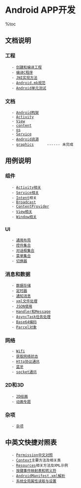 = Android APP开发 =

%toc

== 文档说明 ==
=== 工程 ===
    - [[创建和编译工程]]
    - [[编译C程序]]
    - [[JNI实现方法]]
    - [[Android.mk规范]]
    - [[Android单元测试]]

=== 文档 ===
    - [[Android构架]]
    - [[Activity]]
    - [[View]]
    - [[content]]
    - [[os]]
    - [[Service]]
    - [[Android资源]]
    - [[graphics]]      ------ 未完成

== 用例说明 ==
=== 组件 ===
    - [[Activity相关]]
    - [[Service相关]]
    - [[Intent]]相关
    - [[Broadcast]]
    - [[ContentProvider]]
    - [[View相关]]
    - [[Window相关]]
=== UI ===
    - [[通用布局]]
    - [[控件集合]]
    - [[对话框集合]]
    - [[菜单集合]]
    - [[切换器]]
=== 消息和数据 ===
    - [[数据存储]]
    - [[定时器]]
    - [[通知消息]]
    - [[xml文件处理]]
    - [[JSON使用]]
    - [[Handler和Message]]
    - [[AsyncTask任务处理]]
    - [[Base64编码]]
    - [[Parcel对象]]
=== 网络 ===
    - [[Wifi]]
    - [[获取网络状态]]
    - [[Http协议通讯]]
    - [[蓝牙]]
    - [[socket通讯]]
=== 2D和3D ===
    - [[2D绘画]]
    - [[动画专题]]
=== 杂项 ===
    - [[杂项]]

== 中英文快捷对照表 ==
    - [[Permission中文对照]]
    - [[Context]]主要方法及相关类
    - [[Resources]]相关方法及XML示例
    - [[按键事件映射表和转义符]]
    - [[AndroidManifest.xml解析]]
    - [[系统全局属性读取与设置]]
